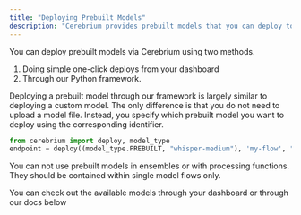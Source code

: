 ```yaml
---
title: "Deploying Prebuilt Models"
description: "Cerebrium provides prebuilt models that you can deploy to an API."
---
```


You can deploy prebuilt models via Cerebrium using two methods.
<ol>
<li>Doing simple one-click deploys from your dashboard</li>
<li> Through our Python framework. </li>
</ol>
Deploying a prebuilt model through our framework is largely similar to deploying a custom model. The only difference is that you do not need to upload a model file.
Instead, you specify which prebuilt model you want to deploy using the corresponding identifier.

```python Deploy a prebuilt Whisper Model
from cerebrium import deploy, model_type
endpoint = deploy((model_type.PREBUILT, "whisper-medium"), 'my-flow', "<API_KEY>")
```

<Note>
  You can not use prebuilt models in ensembles or with processing
  functions. They should be contained within single model flows only.
</Note>

You can check out the available models through your dashboard or through our docs below

